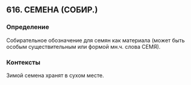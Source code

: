 ## 616. СЕМЕНА (СОБИР.)
### Определение
Собирательное обозначение для семян как материала (может быть особым существительным или формой мн.ч. слова СЕМЯ).

### Контексты
Зимой семена хранят в сухом месте.

